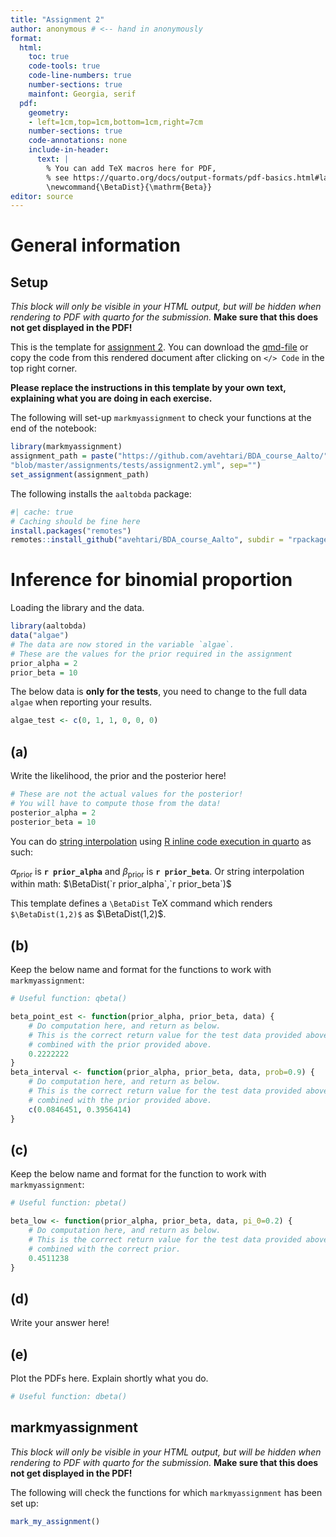 ```yaml
---
title: "Assignment 2"
author: anonymous # <-- hand in anonymously
format: 
  html:
    toc: true
    code-tools: true
    code-line-numbers: true  
    number-sections: true
    mainfont: Georgia, serif
  pdf:  
    geometry:
    - left=1cm,top=1cm,bottom=1cm,right=7cm
    number-sections: true
    code-annotations: none
    include-in-header: 
      text: |
        % You can add TeX macros here for PDF, 
        % see https://quarto.org/docs/output-formats/pdf-basics.html#latex-includes
        \newcommand{\BetaDist}{\mathrm{Beta}} 
editor: source
---
```



::: {.hidden}
$$
% You can add TeX macros here for HTML, see https://quarto.org/docs/authoring/markdown-basics.html#equations
\renewcommand{\BetaDist}{\mathrm{Beta}}
$$
:::

# General information

:::: {.content-hidden when-format="pdf"}
::: {.callout-warning collapse=false}
 
## Setup 


*This block will only be visible in your HTML output, but will be hidden when rendering to PDF with quarto for the submission.*
**Make sure that this does not get displayed in the PDF!**
    



This is the template for [assignment 2](assignment2.html). You can download the [qmd-file](https://avehtari.github.io/BDA_course_Aalto/assignments/template2.qmd) or copy the code from this rendered document after clicking on `</> Code` in the top right corner.

**Please replace the instructions in this template by your own text, explaining what you are doing in each exercise.** 

The following will set-up `markmyassignment` to check your functions at the end of the notebook:
 
```r
library(markmyassignment) 
assignment_path = paste("https://github.com/avehtari/BDA_course_Aalto/",
"blob/master/assignments/tests/assignment2.yml", sep="")
set_assignment(assignment_path)    
```       

The following installs the `aaltobda` package:
```r
#| cache: true
# Caching should be fine here
install.packages("remotes")
remotes::install_github("avehtari/BDA_course_Aalto", subdir = "rpackage", upgrade="never")
```

:::
::::


# Inference for binomial proportion

Loading the library and the data.
```r
library(aaltobda)
data("algae")
# The data are now stored in the variable `algae`.
# These are the values for the prior required in the assignment
prior_alpha = 2
prior_beta = 10
```

The below data is **only for the tests**, you need to change to the
full data `algae` when reporting your results.
```r
algae_test <- c(0, 1, 1, 0, 0, 0)
```



## (a)


Write the likelihood, the prior and the posterior here!
```r
# These are not the actual values for the posterior! 
# You will have to compute those from the data!
posterior_alpha = 2
posterior_beta = 10
```

You can do [string interpolation](https://en.wikipedia.org/wiki/String_interpolation) using [R inline code execution in quarto](https://quarto.org/docs/computations/execution-options.html#knitr) as such:

$\alpha_\text{prior}$ is **`r prior_alpha`** and $\beta_\text{prior}$ is **`r prior_beta`**.
Or string interpolation within math: $\BetaDist(`r prior_alpha`,`r prior_beta`)$

This template defines a `\BetaDist` TeX command which renders `$\BetaDist(1,2)$` as $\BetaDist(1,2)$.



## (b)


Keep the below name and format for the functions to work with `markmyassignment`:
```r
# Useful function: qbeta()

beta_point_est <- function(prior_alpha, prior_beta, data) {
    # Do computation here, and return as below.
    # This is the correct return value for the test data provided above,
    # combined with the prior provided above.
    0.2222222
}
beta_interval <- function(prior_alpha, prior_beta, data, prob=0.9) {
    # Do computation here, and return as below.
    # This is the correct return value for the test data provided above,
    # combined with the prior provided above.
    c(0.0846451, 0.3956414)
}
```



## (c)


Keep the below name and format for the function to work with `markmyassignment`:
```r
# Useful function: pbeta()

beta_low <- function(prior_alpha, prior_beta, data, pi_0=0.2) {
    # Do computation here, and return as below.
    # This is the correct return value for the test data provided above,
    # combined with the correct prior.
    0.4511238
}
```



## (d)


Write your answer here!



## (e)


Plot the PDFs here. Explain shortly what you do.
```r
# Useful function: dbeta()
```



:::: {.content-hidden when-format="pdf"}
::: {.callout-warning collapse=false}

## markmyassignment


*This block will only be visible in your HTML output, but will be hidden when rendering to PDF with quarto for the submission.*
**Make sure that this does not get displayed in the PDF!**
    


The following will check the functions for which `markmyassignment` has been set up:
 
```r
mark_my_assignment()    
```      

:::
::::

